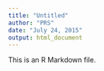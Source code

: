 ```yaml
---
title: "Untitled"
author: "PRS"
date: "July 24, 2015"
output: html_document
---
```


This is an R Markdown file. 